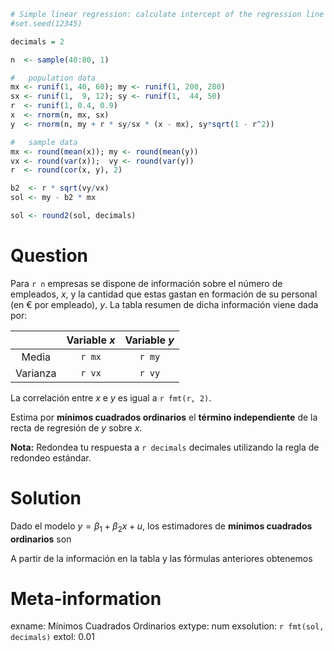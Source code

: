 ```r
# Simple linear regression: calculate intercept of the regression line from moment table.
#set.seed(12345)

decimals = 2

n  <- sample(40:80, 1)

#   population data
mx <- runif(1, 40, 60); my <- runif(1, 200, 280)
sx <- runif(1,  9, 12); sy <- runif(1,  44, 50)
r  <- runif(1, 0.4, 0.9)
x  <- rnorm(n, mx, sx)
y  <- rnorm(n, my + r * sy/sx * (x - mx), sy*sqrt(1 - r^2))

#   sample data
mx <- round(mean(x)); my <- round(mean(y))
vx <- round(var(x));  vy <- round(var(y))
r  <- round(cor(x, y), 2)

b2  <- r * sqrt(vy/vx)
sol <- my - b2 * mx

sol <- round2(sol, decimals)
```

Question
========
Para `r n` empresas se dispone de información sobre el número de empleados, $x$, y la cantidad que estas gastan en formación de su personal (en € por empleado), $y$. La tabla resumen de dicha información viene dada por:

|          | Variable $x$ | Variable $y$ |
|:--------:|:------------:|:------------:|
| Media    | `r mx`       | `r my`       |
| Varianza | `r vx`       | `r vy`       |

La correlación entre $x$ e $y$ es igual a `r fmt(r, 2)`.

Estima por **mínimos cuadrados ordinarios** el **término independiente** de la recta de regresión de _y_ sobre _x_.

**Nota:** Redondea tu respuesta a `r decimals` decimales utilizando la regla de redondeo estándar.


Solution
========
Dado el modelo $y = \beta_1 + {\beta_2}x + u$, los estimadores de **mínimos cuadrados ordinarios** son

\begin{eqnarray*}
&& \hat \beta_2 = r \cdot \frac{s_y}{s_x} \\
&& \hat \beta_1 = \bar y - \hat \beta_2 \cdot \bar x
\end{eqnarray*}

A partir de la información en la tabla y las fórmulas anteriores obtenemos

\begin{eqnarray*}
&& \hat \beta_2 = r \cdot \frac{s_y}{s_x} = `r fmt(r, 2)` \cdot \sqrt{\frac{`r vy`}{`r vx`}} = `r fmt(b2, 3)`, \\
&& \hat \beta_1 = \bar y - \hat \beta_2 \cdot \bar x = `r my` - (`r fmt(b2, 3)` \times `r mx`) = `r fmt(sol, decimals)`.
\end{eqnarray*}


Meta-information
================
exname: Mínimos Cuadrados Ordinarios 
extype: num
exsolution: `r fmt(sol, decimals)`
extol: 0.01